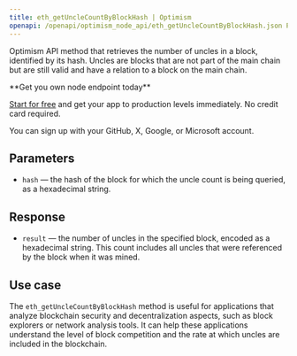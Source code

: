 ---
title: eth_getUncleCountByBlockHash | Optimism
openapi: /openapi/optimism_node_api/eth_getUncleCountByBlockHash.json POST /efb0a5eccd2caa5135eb54eba6f7f300
---

Optimism API method that retrieves the number of uncles in a block, identified by its hash. Uncles are blocks that are not part of the main chain but are still valid and have a relation to a block on the main chain.

<Check>
**Get you own node endpoint today**

[Start for free](https://console.chainstack.com/) and get your app to production levels immediately. No credit card required.

You can sign up with your GitHub, X, Google, or Microsoft account.
</Check>


## Parameters

* `hash` — the hash of the block for which the uncle count is being queried, as a hexadecimal string.

## Response

* `result` — the number of uncles in the specified block, encoded as a hexadecimal string. This count includes all uncles that were referenced by the block when it was mined.

## Use case

The `eth_getUncleCountByBlockHash` method is useful for applications that analyze blockchain security and decentralization aspects, such as block explorers or network analysis tools. It can help these applications understand the level of block competition and the rate at which uncles are included in the blockchain.
